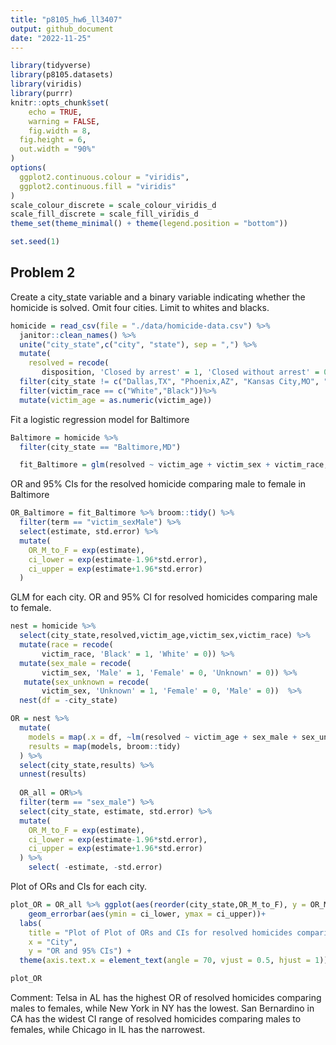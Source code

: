 ```yaml
---
title: "p8105_hw6_ll3407"
output: github_document
date: "2022-11-25"
---
```


```r
library(tidyverse)
library(p8105.datasets)
library(viridis)
library(purrr)
knitr::opts_chunk$set(
	echo = TRUE,
	warning = FALSE,
	fig.width = 8, 
  fig.height = 6,
  out.width = "90%"
)
options(
  ggplot2.continuous.colour = "viridis",
  ggplot2.continuous.fill = "viridis"
)
scale_colour_discrete = scale_colour_viridis_d
scale_fill_discrete = scale_fill_viridis_d
theme_set(theme_minimal() + theme(legend.position = "bottom"))

set.seed(1)
```

## Problem 2
Create a city_state variable and a binary variable indicating whether the homicide is solved. 
Omit four cities.
Limit to whites and blacks.
```r
homicide = read_csv(file = "./data/homicide-data.csv") %>%
  janitor::clean_names() %>% 
  unite("city_state",c("city", "state"), sep = ",") %>% 
  mutate(
    resolved = recode(
       disposition, 'Closed by arrest' = 1, 'Closed without arrest' = 0, 'Open/No arrest' = 0)) %>% 
  filter(city_state != c("Dallas,TX", "Phoenix,AZ", "Kansas City,MO", "Tulsa,AL")) %>% 
  filter(victim_race == c("White","Black"))%>% 
  mutate(victim_age = as.numeric(victim_age))

```

Fit a logistic regression model for Baltimore
```r
Baltimore = homicide %>% 
  filter(city_state == "Baltimore,MD") 

  fit_Baltimore = glm(resolved ~ victim_age + victim_sex + victim_race, data = Baltimore)

```

OR and 95% CIs for the resolved homicide comparing male to female in Baltimore
```r
OR_Baltimore = fit_Baltimore %>% broom::tidy() %>%
  filter(term == "victim_sexMale") %>% 
  select(estimate, std.error) %>% 
  mutate(
    OR_M_to_F = exp(estimate),
    ci_lower = exp(estimate-1.96*std.error), 
    ci_upper = exp(estimate+1.96*std.error)
  )
```

GLM for each city.
OR and 95% CI for resolved homicides comparing male to female.
```r
nest = homicide %>% 
  select(city_state,resolved,victim_age,victim_sex,victim_race) %>% 
  mutate(race = recode(
       victim_race, 'Black' = 1, 'White' = 0)) %>% 
  mutate(sex_male = recode(
       victim_sex, 'Male' = 1, 'Female' = 0, 'Unknown' = 0)) %>% 
   mutate(sex_unknown = recode(
       victim_sex, 'Unknown' = 1, 'Female' = 0, 'Male' = 0))  %>% 
  nest(df = -city_state) 

OR = nest %>% 
  mutate(
    models = map(.x = df, ~lm(resolved ~ victim_age + sex_male + sex_unknown + race , data = .x )),
    results = map(models, broom::tidy)
  ) %>% 
  select(city_state,results) %>% 
  unnest(results) 
  
  OR_all = OR%>%
  filter(term == "sex_male") %>% 
  select(city_state, estimate, std.error) %>% 
  mutate(
    OR_M_to_F = exp(estimate),
    ci_lower = exp(estimate-1.96*std.error), 
    ci_upper = exp(estimate+1.96*std.error)
  ) %>% 
    select( -estimate, -std.error) 
```

Plot of ORs and CIs for each city.
```r
plot_OR = OR_all %>% ggplot(aes(reorder(city_state,OR_M_to_F), y = OR_M_to_F)) + geom_point() + 
    geom_errorbar(aes(ymin = ci_lower, ymax = ci_upper))+ 
  labs(
    title = "Plot of Plot of ORs and CIs for resolved homicides comparing male to female in each city",
    x = "City",
    y = "OR and 95% CIs") +
  theme(axis.text.x = element_text(angle = 70, vjust = 0.5, hjust = 1))

plot_OR


```
Comment: Telsa in AL has the highest OR of resolved homicides comparing males to females, while New York in NY has the lowest. San Bernardino in CA has the widest CI range of resolved homicides comparing males to females, while Chicago in IL has the narrowest.



